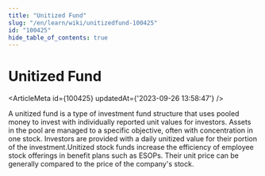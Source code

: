 ```yaml
---
title: "Unitized Fund"
slug: "/en/learn/wiki/unitizedfund-100425"
id: "100425"
hide_table_of_contents: true
---
```



# Unitized Fund

<ArticleMeta id={100425} updatedAt={'2023-09-26 13:58:47'} />
<div className='border-solid border-b border-t-0 my-4 border-[var(--ifm-color-gray-300)]' />

A unitized fund is a type of investment fund structure that uses pooled money to invest with individually reported unit values for investors. Assets in the pool are managed to a specific objective, often with concentration in one stock. Investors are provided with a daily unitized value for their portion of the investment.Unitized stock funds increase the efficiency of employee stock offerings in benefit plans such as ESOPs. Their unit price can be generally compared to the price of the company's stock.
